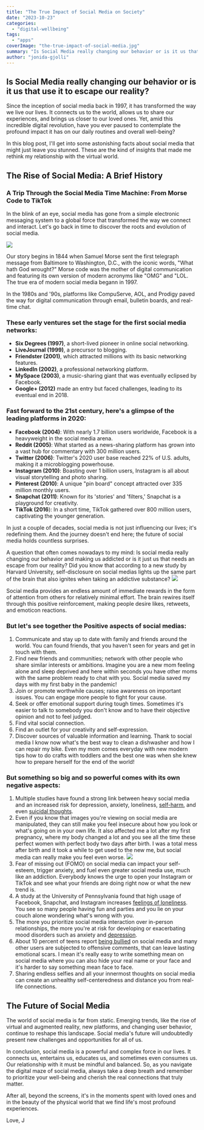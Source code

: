 ```yaml
---
title: "The True Impact of Social Media on Society"
date: "2023-10-23"
categories: 
  - "digital-wellbeing"
tags: 
  - "apps"
coverImage: "the-true-impact-of-social-media.jpg"
summary: "Is Social Media really changing our behavior or is it us that use it to escape our reality? The answer to that question might surprise you."
author: "jonida-gjolli"
---
```


## Is Social Media really changing our behavior or is it us that use it to escape our reality?
Since the inception of social media back in 1997, it has transformed the way we live our lives. It connects us to the world, allows us to share our experiences, and brings us closer to our loved ones. Yet, amid this incredible digital revolution, have you ever paused to contemplate the profound impact it has on our daily routines and overall well-being?

In this blog post, I'll get into some astonishing facts about social media that might just leave you stunned. These are the kind of insights that made me rethink my relationship with the virtual world.

## The Rise of Social Media: A Brief History

### A Trip Through the Social Media Time Machine: From Morse Code to TikTok
In the blink of an eye, social media has gone from a simple electronic messaging system to a global force that transformed the way we connect and interact. Let's go back in time to discover the roots and evolution of social media.

![](https://www.encyclopedia-titanica.org/images/morse.gif)

Our story begins in 1844 when Samuel Morse sent the first telegraph message from Baltimore to Washington, D.C., with the iconic words, "What hath God wrought?" Morse code was the mother of digital communication and featuring its own version of modern acronyms like "OMG" and "LOL. The true era of modern social media begann in 1997.

In the 1980s and '90s, platforms like CompuServe, AOL, and Prodigy paved the way for digital communication through email, bulletin boards, and real-time chat. 

### These early ventures set the stage for the first social media networks:
- **Six Degrees (1997)**, a short-lived pioneer in online social networking.
-	**LiveJournal (1999)**, a precursor to blogging.
-	**Friendster (2001)**, which attracted millions with its basic networking features.
-	**LinkedIn (2002)**, a professional networking platform.
-	**MySpace (2003)**, a music-sharing giant that was eventually eclipsed by Facebook.
-	**Google+ (2012)** made an entry but faced challenges, leading to its eventual end in 2018.

### Fast forward to the 21st century, here's a glimpse of the leading platforms in 2020:
-	**Facebook (2004)**: With nearly 1.7 billion users worldwide, Facebook is a heavyweight in the social media arena.
-	**Reddit (2005)**: What started as a news-sharing platform has grown into a vast hub for commentary with 300 million users.
-	**Twitter (2006)**: Twitter's 2020 user base reached 22% of U.S. adults, making it a microblogging powerhouse.
-	**Instagram (2010)**: Boasting over 1 billion users, Instagram is all about visual storytelling and photo sharing.
-	**Pinterest (2010)**: A unique "pin board" concept attracted over 335 million monthly users.
-	**Snapchat (2011)**: Known for its 'stories' and 'filters,' Snapchat is a playground for creativity.
-	**TikTok (2016**): In a short time, TikTok gathered over 800 million users, captivating the younger generation.

In just a couple of decades, social media is not just influencing our lives; it's redefining them. And the journey doesn't end here; the future of social media holds countless surprises. 

A question that often comes nowadays to my mind: Is social media really changing our behavior and making us addicted or is it just us that needs an escape from our reality? Did you know that according to a new study by Harvard University, self-disclosure on social medias lights up the same part of the brain that also ignites when taking an addictive substance? 
![](https://images.pexels.com/photos/1542252/pexels-photo-1542252.jpeg?auto=compress&cs=tinysrgb&w=1260&h=750&dpr=2)

Social media provides an endless amount of immediate rewards in the form of attention from others for relatively minimal effort. The brain rewires itself through this positive reinforcement, making people desire likes, retweets, and emoticon reactions.

### But let's see together the Positive aspects of social medias:

1. Communicate and stay up to date with family and friends around the world. You can found friends, that you haven't seen for years and get in touch with them. 
2. Find new friends and communities; network with other people who share similar interests or ambitions. Imagine you are a new mom feeling alone and sleep deprived and here within seconds you have other moms with the same problem ready to chat with you. Social media saved my days with my first baby in the pandemic!
3. Join or promote worthwhile causes; raise awareness on important issues. You can engage more people to fight for your cause. 
4. Seek or offer emotional support during tough times. Sometimes it's easier to talk to somebody you don't know and to have their objective opinion and not to feel judged. 
5. Find vital social connection. 
6. Find an outlet for your creativity and self-expression.
7. Discover sources of valuable information and learning. Thank to social media I know now what's the best way to clean a dishwasher and how I can repair my bike. Even my mom comes everyday with new modern tips how to do crafts with toddlers and the best one was when she knew how to prepare herself for the end of the world!

### But something so big and so powerful comes with its own negative aspects:

1. Multiple studies have found a strong link between heavy social media and an increased risk for depression, anxiety, loneliness, [self-harm](https://www.helpguide.org/articles/anxiety/cutting-and-self-harm.htm), and even [suicidal thoughts](https://www.helpguide.org/articles/suicide-prevention/are-you-feeling-suicidal.htm).
2. Even if you know that images you're viewing on social media are manipulated, they can still make you feel insecure about how you look or what's going on in your own life. It also affected me a lot after my first pregnancy, where my body changed a lot and you see all the time these perfect women with perfect body two days after birth. I was a total mess after birth and it took a while to get used to the new me, but social media can really make you feel even worse. 
![](https://images.pexels.com/photos/3314294/pexels-photo-3314294.jpeg)
3. Fear of missing out (FOMO) on social media can impact your self-esteem, trigger anxiety, and fuel even greater social media use, much like an addiction. Everybody knows the urge to open your Instagram or TikTok and see what your friends are doing right now or what the new trend is. 
4. A study at the University of Pennsylvania found that high usage of Facebook, Snapchat, and Instagram increases [feelings of loneliness](https://www.helpguide.org/articles/relationships-communication/dealing-with-loneliness-and-shyness.htm). You see so many people having fun and parties and you lie on your couch alone wondering what's wrong with you. 
5. The more you prioritize social media interaction over in-person relationships, the more you're at risk for developing or exacerbating mood disorders such as anxiety and [depression](https://www.helpguide.org/articles/depression/depression-symptoms-and-warning-signs.htm).
6. About 10 percent of teens report [being bullied](https://www.helpguide.org/articles/abuse/bullying.htm) on social media and many other users are subjected to offensive comments, that can leave lasting emotional scars. I mean it's really easy to write something mean on social media where you can also hide your real name or your face and it's harder to say something mean face to face. 
7. Sharing endless selfies and all your innermost thoughts on social media can create an unhealthy self-centeredness and distance you from real-life connections.

## The Future of Social Media

The world of social media is far from static. Emerging trends, like the rise of virtual and augmented reality, new platforms, and changing user behavior, continue to reshape this landscape. Social media's future will undoubtedly present new challenges and opportunities for all of us.

In conclusion, social media is a powerful and complex force in our lives. It connects us, entertains us, educates us, and sometimes even consumes us. Our relationship with it must be mindful and balanced. So, as you navigate the digital maze of social media, always take a deep breath and remember to prioritize your well-being and cherish the real connections that truly matter. 

After all, beyond the screens, it's in the moments spent with loved ones and in the beauty of the physical world that we find life's most profound experiences.

Love, J